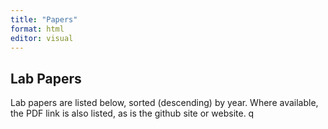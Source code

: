 ```yaml
---
title: "Papers"
format: html
editor: visual
---
```


## Lab Papers

Lab papers are listed below, sorted (descending) by year. Where available, the PDF link is also listed, as is the github site or website.
q
